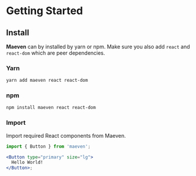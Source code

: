 
<Meta title="Getting Started" />

# Getting Started

## Install

**Maeven** can by installed by yarn or npm. Make sure you also add `react` and `react-dom` which are peer dependencies.

### Yarn

```bash
yarn add maeven react react-dom
```

### npm

```bash
npm install maeven react react-dom
```

### Import

Import required React components from Maeven.

```jsx
import { Button } from 'maeven';

<Button type="primary" size="lg">
  Hello World!
</Button>;
```
